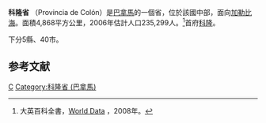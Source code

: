 {{Infobox settlement
| name = Colón Province
| native_name = Provincia de Colón
| native_name_lang = es
| settlement_type = [[Provinces_of_Panama|Province]]
| image_skyline = CO-colon-2000-02.jpg
| image_alt = 
| image_caption = 
| image_flag = Bandera de la Provincia de Colón.svg
| flag_alt = 
| image_seal = 
| seal_alt = 
| image_shield = Escudo de la Provincia de Colón.svg
| shield_alt = 
| nickname = 
| motto = 
| image_map = Colon in Panama.svg
| map_alt = 
| map_caption = Location of Colón Province in Panama
| pushpin_map = 
| pushpin_label_position = 
| pushpin_map_alt = 
| pushpin_map_caption = 
| coordinates = {{coord|9|10|N|80|10|W|display=inline,title}}
| coor_pinpoint = 
| coordinates_footnotes = 
| subdivision_type = [[List_of_sovereign_states|Country]]
| subdivision_name = [[Panama|Panama]]
| seat_type = [[Capital_city|Capital city]]
| seat = [[Colón,_Panama|Colón]]
| established_title = Founded
| established_date = 1855
| founder = 
| government_footnotes = 
| leader_party = 
| leader_title = 
| leader_name = 
| unit_pref = Metric<!-- or US or UK -->
| area_footnotes = 
| area_total_km2 = 4575.5
| area_land_km2 = 
| area_water_km2 = 
| area_water_percent = 
| area_note = 
| elevation_footnotes = 
| elevation_m = 
| population_footnotes = 
| population_total = 294060
| population_as_of = 2019
| population_density_km2 = auto
| population_demonym = 
| population_note = official estimate<ref>Instituto Nacional de Estadística y Censo, Panama.</ref>
| timezone1 = [[Eastern_Time_Zone|Eastern Time]]
| utc_offset1 = -5
| timezone1_DST = 
| utc_offset1_DST = 
| postal_code_type = 
| postal_code = 
| area_code_type = 
| area_code = 
| iso_code = PA-3
| blank_name_sec1 = [[Human_Development_Index|HDI]] (2017)
| blank_info_sec1 = 0.799<ref name="GlobalDataLab">{{Cite web|url=https://hdi.globaldatalab.org/areadata/shdi/|title=Sub-national HDI - Area Database - Global Data Lab|website=hdi.globaldatalab.org|language=en|access-date=2018-09-13|archive-date=2018-09-23|archive-url=https://web.archive.org/web/20180923120638/https://hdi.globaldatalab.org/areadata/shdi/|dead-url=no}}</ref><br/>{{color|#0c0|high}}
| website = 
| footnotes = 
}}

'''科隆省''' （Provincia de Colón）是[[巴拿馬|巴拿馬]]的一個省，位於該國中部，面向[[加勒比海|加勒比海]]。面積4,868平方公里，2006年估計人口235,299人。<ref>大英百科全書，[http://www.britannica.com/new-multimedia/pdf/wordat156.pdf World Data] {{Wayback|url=http://www.britannica.com/new-multimedia/pdf/wordat156.pdf |date=20140502032047 }}，2008年。</ref>首府[[科隆_(巴拿馬)|科隆]]。

下分5縣、40市。
==参考文献==
{{Reflist}}

{{巴拿馬行政區劃}}

{{Colón Province}}

[[Category:巴拿馬行政區劃|C]]
[[Category:科隆省_(巴拿馬)|Category:科隆省 (巴拿馬)]]
